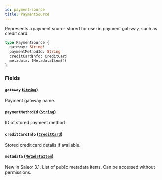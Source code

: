 ```yaml
---
id: payment-source
title: PaymentSource
---
```


Represents a payment source stored for user in payment gateway, such as credit card.

```graphql
type PaymentSource {
  gateway: String!
  paymentMethodId: String
  creditCardInfo: CreditCard
  metadata: [MetadataItem!]!
}
```

### Fields

#### `gateway` ([`String`](../../../developer/api-reference/scalars/string))

Payment gateway name.

#### `paymentMethodId` ([`String`](../../../developer/api-reference/scalars/string))

ID of stored payment method.

#### `creditCardInfo` ([`CreditCard`](../../../developer/api-reference/objects/credit-card))

Stored credit card details if available.

#### `metadata` ([`MetadataItem`](../../../developer/api-reference/objects/metadata-item))

New in Saleor 3.1. List of public metadata items. Can be accessed without permissions.
